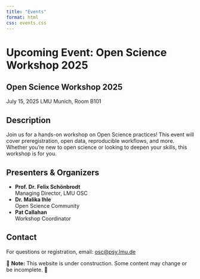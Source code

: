 ```yaml
---
title: "Events"
format: html
css: events.css
---
```


# Upcoming Event: Open Science Workshop 2025

<section class="event-hero">
<h1>Open Science Workshop 2025</h1>
<div class="event-meta">
<span><i class="bi bi-calendar-event"></i> July 15, 2025</span>
<span><i class="bi bi-geo-alt"></i> LMU Munich, Room B101</span>
</div>
</section>

<section class="event-description">
  <h2>Description</h2>
  <p>
    Join us for a hands-on workshop on Open Science practices! This event will cover preregistration, open data, reproducible workflows, and more. Whether you’re new to open science or looking to deepen your skills, this workshop is for you.
  </p>
</section>

<section class="event-presenters">
  <h2>Presenters &amp; Organizers</h2>
  <ul>
    <li>
      <strong>Prof. Dr. Felix Schönbrodt</strong><br>
      <span class="presenter-role">Managing Director, LMU OSC</span>
    </li>
    <li>
      <strong>Dr. Malika Ihle</strong><br>
      <span class="presenter-role">Open Science Community</span>
    </li>
    <li>
      <strong>Pat Callahan</strong><br>
      <span class="presenter-role">Workshop Coordinator</span>
    </li>
  </ul>
</section>

<section class="event-contact">
  <h2>Contact</h2>
  <p>
    For questions or registration, email: <a href="mailto:osc@psy.lmu.de">osc@psy.lmu.de</a>
  </p>
</section>

<section class="event-banner">
  <p>🚧 <strong>Note:</strong> This website is under construction. Some content may change or be incomplete. 🚧</p>
</section>
